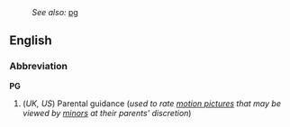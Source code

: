 :''See also:'' [[pg]]
==English==
===Abbreviation===
'''PG'''

#(''UK, US'') Parental guidance (''used to rate [[motion picture]]s that may be viewed by [[minor]]s at their parents' discretion'')